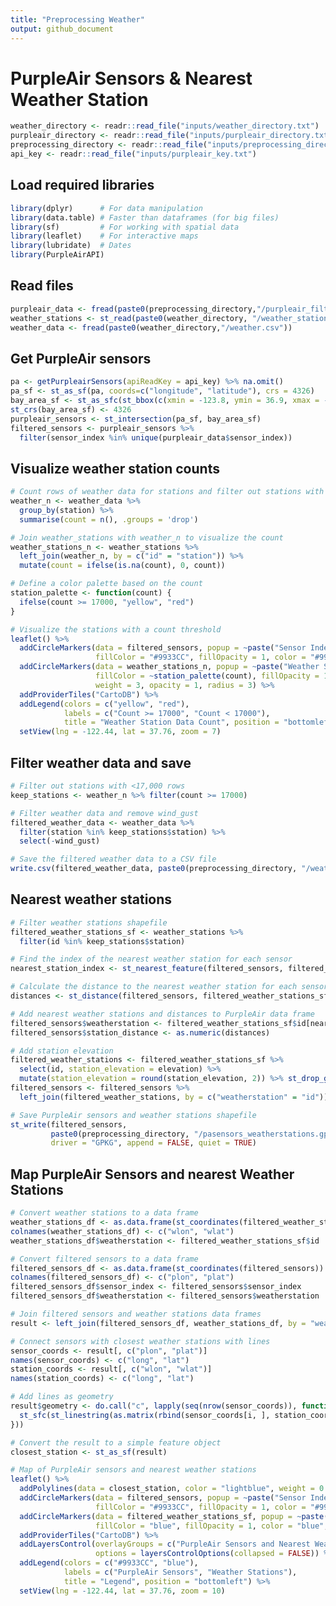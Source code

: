 ```yaml
---
title: "Preprocessing Weather"
output: github_document
---
```


# PurpleAir Sensors & Nearest Weather Station

```r
weather_directory <- readr::read_file("inputs/weather_directory.txt")
purpleair_directory <- readr::read_file("inputs/purpleair_directory.txt")
preprocessing_directory <- readr::read_file("inputs/preprocessing_directory.txt")
api_key <- readr::read_file("inputs/purpleair_key.txt")
```

## Load required libraries
```r
library(dplyr)      # For data manipulation
library(data.table) # Faster than dataframes (for big files)
library(sf)         # For working with spatial data
library(leaflet)    # For interactive maps
library(lubridate)  # Dates
library(PurpleAirAPI)
```

## Read files
```r
purpleair_data <- fread(paste0(preprocessing_directory,"/purpleair_filtered_2018-2019.csv"))
weather_stations <- st_read(paste0(weather_directory, "/weather_stations.gpkg"), quiet = TRUE)
weather_data <- fread(paste0(weather_directory,"/weather.csv"))
```

## Get PurpleAir sensors
```r
pa <- getPurpleairSensors(apiReadKey = api_key) %>% na.omit()
pa_sf <- st_as_sf(pa, coords=c("longitude", "latitude"), crs = 4326)
bay_area_sf <- st_as_sfc(st_bbox(c(xmin = -123.8, ymin = 36.9, xmax = -121.0, ymax = 39.0)))
st_crs(bay_area_sf) <- 4326
purpleair_sensors <- st_intersection(pa_sf, bay_area_sf)
filtered_sensors <- purpleair_sensors %>% 
  filter(sensor_index %in% unique(purpleair_data$sensor_index))
```

## Visualize weather station counts
```r
# Count rows of weather data for stations and filter out stations with <17,000 rows
weather_n <- weather_data %>%
  group_by(station) %>%
  summarise(count = n(), .groups = 'drop')

# Join weather_stations with weather_n to visualize the count
weather_stations_n <- weather_stations %>%
  left_join(weather_n, by = c("id" = "station")) %>%
  mutate(count = ifelse(is.na(count), 0, count))

# Define a color palette based on the count
station_palette <- function(count) {
  ifelse(count >= 17000, "yellow", "red")
}

# Visualize the stations with a count threshold
leaflet() %>%
  addCircleMarkers(data = filtered_sensors, popup = ~paste("Sensor Index:", sensor_index),
                   fillColor = "#9933CC", fillOpacity = 1, color = "#9933CC", weight = 2, opacity = 1, radius = 2) %>%
  addCircleMarkers(data = weather_stations_n, popup = ~paste("Weather Station:", id, "<br>Count:", count),
                   fillColor = ~station_palette(count), fillOpacity = 1, color = ~station_palette(count), 
                   weight = 3, opacity = 1, radius = 3) %>%
  addProviderTiles("CartoDB") %>%
  addLegend(colors = c("yellow", "red"), 
            labels = c("Count >= 17000", "Count < 17000"), 
            title = "Weather Station Data Count", position = "bottomleft") %>%
  setView(lng = -122.44, lat = 37.76, zoom = 7)
```

## Filter weather data and save
```r
# Filter out stations with <17,000 rows
keep_stations <- weather_n %>% filter(count >= 17000)

# Filter weather data and remove wind_gust
filtered_weather_data <- weather_data %>%
  filter(station %in% keep_stations$station) %>%
  select(-wind_gust)

# Save the filtered weather data to a CSV file
write.csv(filtered_weather_data, paste0(preprocessing_directory, "/weather_filtered.csv"), row.names = FALSE)
```

## Nearest weather stations
```r
# Filter weather stations shapefile
filtered_weather_stations_sf <- weather_stations %>%
  filter(id %in% keep_stations$station)

# Find the index of the nearest weather station for each sensor
nearest_station_index <- st_nearest_feature(filtered_sensors, filtered_weather_stations_sf)

# Calculate the distance to the nearest weather station for each sensor
distances <- st_distance(filtered_sensors, filtered_weather_stations_sf[nearest_station_index, ], by_element = TRUE)

# Add nearest weather stations and distances to PurpleAir data frame
filtered_sensors$weatherstation <- filtered_weather_stations_sf$id[nearest_station_index]
filtered_sensors$station_distance <- as.numeric(distances)

# Add station elevation
filtered_weather_stations <- filtered_weather_stations_sf %>% 
  select(id, station_elevation = elevation) %>% 
  mutate(station_elevation = round(station_elevation, 2)) %>% st_drop_geometry()
filtered_sensors <- filtered_sensors %>%
  left_join(filtered_weather_stations, by = c("weatherstation" = "id"))

# Save PurpleAir sensors and weather stations shapefile
st_write(filtered_sensors, 
         paste0(preprocessing_directory, "/pasensors_weatherstations.gpkg"),
         driver = "GPKG", append = FALSE, quiet = TRUE)
```

## Map PurpleAir Sensors and nearest Weather Stations
```r
# Convert weather stations to a data frame
weather_stations_df <- as.data.frame(st_coordinates(filtered_weather_stations_sf))
colnames(weather_stations_df) <- c("wlon", "wlat")
weather_stations_df$weatherstation <- filtered_weather_stations_sf$id

# Convert filtered sensors to a data frame
filtered_sensors_df <- as.data.frame(st_coordinates(filtered_sensors))
colnames(filtered_sensors_df) <- c("plon", "plat")
filtered_sensors_df$sensor_index <- filtered_sensors$sensor_index
filtered_sensors_df$weatherstation <- filtered_sensors$weatherstation

# Join filtered sensors and weather stations data frames
result <- left_join(filtered_sensors_df, weather_stations_df, by = "weatherstation")

# Connect sensors with closest weather stations with lines
sensor_coords <- result[, c("plon", "plat")]
names(sensor_coords) <- c("long", "lat")
station_coords <- result[, c("wlon", "wlat")]
names(station_coords) <- c("long", "lat")

# Add lines as geometry
result$geometry <- do.call("c", lapply(seq(nrow(sensor_coords)), function(i) {
  st_sfc(st_linestring(as.matrix(rbind(sensor_coords[i, ], station_coords[i, ]))), crs = 4326)
}))

# Convert the result to a simple feature object
closest_station <- st_as_sf(result)

# Map of PurpleAir sensors and nearest weather stations
leaflet() %>%
  addPolylines(data = closest_station, color = "lightblue", weight = 0.5, opacity = 1) %>%
  addCircleMarkers(data = filtered_sensors, popup = ~paste("Sensor Index:", sensor_index),
                   fillColor = "#9933CC", fillOpacity = 1, color = "#9933CC", weight = 2, opacity = 1, radius = 2) %>%
  addCircleMarkers(data = filtered_weather_stations_sf, popup = ~paste("Weather Station:", id),
                   fillColor = "blue", fillOpacity = 1, color = "blue", weight = 3, opacity = 1, radius = 3) %>%
  addProviderTiles("CartoDB") %>%
  addLayersControl(overlayGroups = c("PurpleAir Sensors and Nearest Weather Stations"),
                   options = layersControlOptions(collapsed = FALSE)) %>%
  addLegend(colors = c("#9933CC", "blue"), 
            labels = c("PurpleAir Sensors", "Weather Stations"), 
            title = "Legend", position = "bottomleft") %>%
  setView(lng = -122.44, lat = 37.76, zoom = 10)
```
